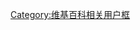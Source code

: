 {{Userbox
  |id=[[File:ЕдРо (лог).svg|100px|link=]]
  |id-c=white 
  |info=这个用户是'''[[统一俄罗斯]]支持者'''。
  |info-c=lightblue
  |border-c=blue
}}
[[Category:支持统一俄罗斯党的维基人|{{PAGENAME}}]]
<noinclude>[[Category:维基百科相关用户框]]</noinclude>